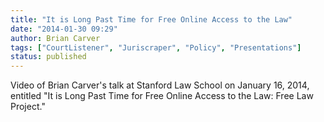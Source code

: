 ```yaml
---
title: "It is Long Past Time for Free Online Access to the Law"
date: "2014-01-30 09:29"
author: Brian Carver
tags: ["CourtListener", "Juriscraper", "Policy", "Presentations"]
status: published
---
```


Video of Brian Carver's talk at Stanford Law School on January 16, 2014,
entitled "It is Long Past Time for Free Online Access to the Law: Free
Law Project."

<YouTubeVideo src="www.youtube.com/embed/sYjVVZwOq6w"></YouTubeVideo>

